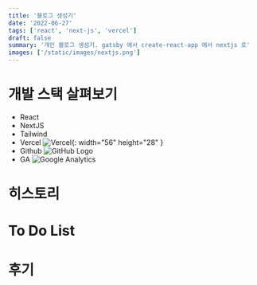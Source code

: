 ```yaml
---
title: '블로그 생성기'
date: '2022-06-27'
tags: ['react', 'next-js', 'vercel']
draft: false
summary: '개인 블로그 생성기. gatsby 에서 create-react-app 에서 nextjs 로'
images: ['/static/images/nextjs.png']
---
```


# 개발 스택 살펴보기
- React
- NextJS
- Tailwind
- Vercel ![Vercel](/static/images/twitter-card.png){: width="56" height="28" }
- Github ![GitHub Logo](https://github.githubassets.com/images/modules/logos_page/GitHub-Mark.png)
- GA ![Google Analytics](/static/images/google.png)

# 히스토리

# To Do List

# 후기
